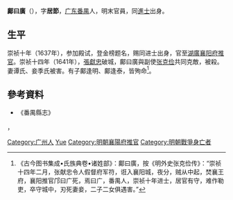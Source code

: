 '''鄺曰廣'''（{{bd|？||1641年||Kuang}}），字'''居節'''，[[广东|广东]][[番禺縣|番禺]]人，明末官員，同[[進士|進士]]出身。

== 生平 ==
崇祯十年（1637年），参加殿试，登金榜题名，赐同进士出身，官至[[湖廣|湖廣]][[襄阳府|襄阳府]][[推官|推官]]。崇祯十四年（1641年），[[張獻忠|張獻忠]]破城，鄺曰廣與副使[[张克俭|张克俭]]共同克敵，被殺。妻谭氏、妾季氏被害。有子鄺逢明、鄺逢泰，皆殉命<ref>《古今图书集成•氏族典卷•诸姓部》：鄺曰廣，按《明外史张克俭传》：“崇祯十四年二月，张献忠令人假督府军符，诳入襄阳城，夜分，贼从中起，焚襄王府，襄阳推官邝曰广死，焉曰广，番禺人，崇祯十年进士，居官有守，难作勒吏，卒守城中，刃死妻妾，二子二女俱遇害。”</ref>。

==參考資料==
*《番禺縣志》
{{reflist}}，

{{崇禎十年丁丑科殿試金榜}}

{{Authority control}}

{{DEFAULTSORT:Kuang鄺}}
[[Category:广州人|Category:广州人]]
[[Category:鄺姓|Yue]]
[[Category:明朝襄陽府推官|Category:明朝襄陽府推官]]
[[Category:明朝戰爭身亡者|Category:明朝戰爭身亡者]]


{{明朝人物小作品}}